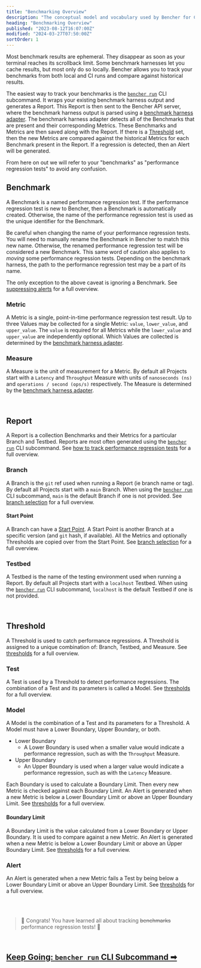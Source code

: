 ```yaml
---
title: "Benchmarking Overview"
description: "The conceptual model and vocabulary used by Bencher for Continuous Benchmarking"
heading: "Benchmarking Overview"
published: "2023-08-12T16:07:00Z"
modified: "2024-03-27T07:50:00Z"
sortOrder: 1
---
```


Most benchmark results are ephemeral.
They disappear as soon as your terminal reaches its scrollback limit.
Some benchmark harnesses let you cache results, but most only do so locally.
Bencher allows you to track your benchmarks from both local and CI runs and compare against historical results.

The easiest way to track your benchmarks is the <code><a href="/docs/explanation/bencher-run/">bencher run</a></code> CLI subcommand.
It wraps your existing benchmark harness output and generates a Report.
This Report is then sent to the Bencher API server,
where the benchmark harness output is parsed using a [benchmark harness adapter](/docs/explanation/adapters/).
The benchmark harness adapter detects all of the Benchmarks that are present and their corresponding Metrics.
These Benchmarks and Metrics are then saved along with the Report.
If there is a [Threshold](/docs/explanation/thresholds/) set,
then the new Metrics are compared against the historical Metrics for each Benchmark present in the Report.
If a regression is detected, then an Alert will be generated.

From here on out we will refer to your "benchmarks" as "performance regression tests" to avoid any confusion.

## Benchmark
A Benchmark is a named performance regression test.
If the performance regression test is new to Bencher, then a Benchmark is automatically created.
Otherwise, the name of the performance regression test is used as the unique identifier for the Benchmark.

Be careful when changing the name of your performance regression tests.
You will need to manually rename the Benchmark in Bencher to match this new name.
Otherwise, the renamed performance regression test will be considered a new Benchmark.
This same word of caution also applies to _moving_ some performance regression tests.
Depending on the benchmark harness, the path to the performance regression test may be a part of its name.

The only exception to the above caveat is ignoring a Benchmark.
See [suppressing alerts](/docs/explanation/thresholds/) for a full overview.

### Metric
A Metric is a single, point-in-time performance regression test result.
Up to three Values may be collected for a single Metric: `value`, `lower_value`, and `upper_value`.
The `value` is required for all Metrics while the `lower_value` and `upper_value` are independently optional.
Which Values are collected is determined by the [benchmark harness adapter](/docs/explanation/adapters/).

### Measure
A Measure is the unit of measurement for a Metric.
By default all Projects start with a `Latency` and `Throughput` Measure
with units of `nanoseconds (ns)` and `operations / second (ops/s)` respectively.
The Measure is determined by the [benchmark harness adapter](/docs/explanation/adapters/).

<br />

## Report
A Report is a collection Benchmarks and their Metrics for a particular Branch and Testbed.
Reports are most often generated using the <code><a href="/docs/explanation/bencher-run/">bencher run</a></code> CLI subcommand.
See [how to track performance regression tests](/docs/how-to/track-benchmarks/) for a full overview.

### Branch
A Branch is the `git` ref used when running a Report (ie branch name or tag).
By default all Projects start with a `main` Branch.
When using the <code><a href="/docs/explanation/bencher-run/">bencher run</a></code> CLI subcommand,
`main` is the default Branch if one is not provided.
See [branch selection](/docs/explanation/branch-selection/) for a full overview.

#### Start Point
A Branch can have a [Start Point][start point].
A Start Point is another Branch at a specific version (and `git` hash, if available).
All the Metrics and optionally Thresholds are copied over from the Start Point.
See [branch selection](/docs/explanation/branch-selection/) for a full overview.

[start point]: https://git-scm.com/docs/git-branch#Documentation/git-branch.txt-ltstart-pointgt

### Testbed
A Testbed is the name of the testing environment used when running a Report.
By default all Projects start with a `localhost` Testbed.
When using the <code><a href="/docs/explanation/bencher-run/">bencher run</a></code> CLI subcommand,
`localhost` is the default Testbed if one is not provided.

<br />

## Threshold
A Threshold is used to catch performance regressions.
A Threshold is assigned to a unique combination of:
Branch, Testbed, and Measure.
See [thresholds](/docs/explanation/thresholds/) for a full overview.

### Test
A Test is used by a Threshold to detect performance regressions.
The combination of a Test and its parameters is called a Model.
See [thresholds](/docs/explanation/thresholds/) for a full overview.

### Model
A Model is the combination of a Test and its parameters for a Threshold.
A Model must have a Lower Boundary, Upper Boundary, or both.

- Lower Boundary
  - A Lower Boundary is used when a smaller value would indicate a performance regression,
  such as with the `Throughput` Measure.
- Upper Boundary
  - An Upper Boundary is used when a larger value would indicate a performance regression,
  such as with the `Latency` Measure.

Each Boundary is used to calculate a Boundary Limit.
Then every new Metric is checked against each Boundary Limit.
An Alert is generated when a new Metric is below a Lower Boundary Limit or above an Upper Boundary Limit.
See [thresholds](/docs/explanation/thresholds/) for a full overview.

#### Boundary Limit
A Boundary Limit is the value calculated from a Lower Boundary or Upper Boundary.
It is used to compare against a new Metric.
An Alert is generated when a new Metric is below a Lower Boundary Limit or above an Upper Boundary Limit.
See [thresholds](/docs/explanation/thresholds/) for a full overview.

### Alert
An Alert is generated when a new Metric fails a Test
by being below a Lower Boundary Limit or above an Upper Boundary Limit.
See [thresholds](/docs/explanation/thresholds/) for a full overview.

<br />
<br />

> 🐰 Congrats! You have learned all about tracking ~~benchmarks~~ performance regression tests! 🎉

<br/>

<h2><a href="/docs/explanation/bencher-run/">Keep Going: <code>bencher run</code> CLI Subcommand ➡</a></h2>